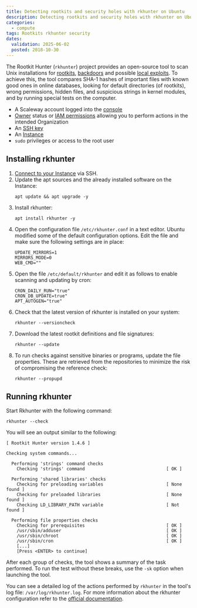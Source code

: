 ```yaml
---
title: Detecting rootkits and security holes with rkhunter on Ubuntu
description: Detecting rootkits and security holes with rkhunter on Ubuntu
categories:
  - compute
tags: Rootkits rkhunter security
dates:
  validation: 2025-06-02
  posted: 2018-10-30
---
```



The Rootkit Hunter (`rkhunter`) project provides an open-source tool to scan Unix installations for [rootkits](https://en.wikipedia.org/wiki/Rootkit), [backdoors](<https://en.wikipedia.org/wiki/Backdoor_(computing)>) and possible [local exploits](<https://en.wikipedia.org/wiki/Exploit_(computer_security)>). To achieve this, the tool compares SHA-1 hashes of important files with known good ones in online databases, looking for default directories (of rootkits), wrong permissions, hidden files, and suspicious strings in kernel modules, and by running special tests on the computer.

<Requirements />

- A Scaleway account logged into the [console](https://console.scaleway.com)
- [Owner](/iam/concepts/#owner) status or [IAM permissions](/iam/concepts/#permission) allowing you to perform actions in the intended Organization
- An [SSH key](/organizations-and-projects/how-to/create-ssh-key/)
- An [Instance](/instances/how-to/create-an-instance/)
- `sudo` privileges or access to the root user

## Installing rkhunter

1. [Connect to your Instance](/instances/how-to/connect-to-instance/) via SSH.
2. Update the apt sources and the already installed software on the Instance:
    ```
    apt update && apt upgrade -y
    ```
3. Install rkhunter:
    ```
    apt install rkhunter -y
    ```
4. Open the configuration file `/etc/rkhunter.conf` in a text editor. Ubuntu modified some of the default configuration options. Edit the file and make sure the following settings are in place:
    ```
    UPDATE_MIRRORS=1
    MIRRORS_MODE=0
    WEB_CMD=""
    ```
5. Open the file `/etc/default/rkhunter` and edit it as follows to enable scanning and updating by cron:
    ```
    CRON_DAILY_RUN="true"
    CRON_DB_UPDATE=true"
    APT_AUTOGEN="true"
    ```
6. Check that the latest version of rkhunter is installed on your system:
    ```
    rkhunter --versioncheck
    ```
7. Download the latest rootkit definitions and file signatures:
    ```
    rkhunter --update
    ```
8. To run checks against sensitive binaries or programs, update the file properties. These are retrieved from the repositories to minimize the risk of compromising the reference check:
    ```
    rkhunter --propupd
    ```

## Running rkhunter

Start Rkhunter with the following command:

```
rkhunter --check
```
You will see an output similar to the following:

```
[ Rootkit Hunter version 1.4.6 ]

Checking system commands...

  Performing 'strings' command checks
    Checking 'strings' command                               [ OK ]

  Performing 'shared libraries' checks
    Checking for preloading variables                        [ None found ]
    Checking for preloaded libraries                         [ None found ]
    Checking LD_LIBRARY_PATH variable                        [ Not found ]

  Performing file properties checks
    Checking for prerequisites                               [ OK ]
    /usr/sbin/adduser                                        [ OK ]
    /usr/sbin/chroot                                         [ OK ]
    /usr/sbin/cron                                           [ OK ]
    [...]
    [Press <ENTER> to continue]
```

After each group of checks, the tool shows a summary of the task performed. To run the test without these breaks, use the `-sk` option when launching the tool.

You can see a detailed log of the actions performed by `rkhunter` in the tool's log file: `/var/log/rkhunter.log`. For more information about the rkhunter configuration refer to the [official documentation](https://sourceforge.net/p/rkhunter/rkh_code/ci/master/tree/files/README).
